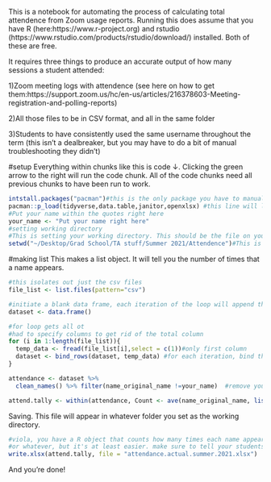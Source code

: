

This is a notebook for automating the process of calculating total attendence from Zoom usage reports.
Running this does assume that you have R (here:https://www.r-project.org) and rstudio (https://www.rstudio.com/products/rstudio/download/) installed. Both of these are free.

It requires three things to produce an accurate output of how many sessions a student attended:

1)Zoom meeting logs with attendence (see here on how to get them:https://support.zoom.us/hc/en-us/articles/216378603-Meeting-registration-and-polling-reports)

2)All those files to be in CSV format, and all in the same folder

3)Students to have consistently used the same username throughout the term (this isn't a dealbreaker, but you may have to do a bit of manual troubleshooting they didn't)

#setup
Everything within chunks like this is code ↓. Clicking the green arrow to the right will run the code chunk. All of the code chunks need all previous chunks to have been run to work. 

```r
intstall.packages("pacman")#this is the only package you have to manually install
pacman::p_load(tidyverse,data.table,janitor,openxlsx) #this line will load the packages if you already have them, and download and then load them if you don't
#Put your name within the quotes right here
your_name <- "Put your name right here"
#setting working directory
#This is setting your working directory. This should be the file on your computer with all of the attendance CSVs in it. They should be the only CSVs in that file. 
setwd("~/Desktop/Grad School/TA stuff/Summer 2021/Attendence")#This is how it appears on my computer. Yours will be different. 
```

#making list
This makes a list object. It will tell you the number of times that a name appears.
```r
#this isolates out just the csv files
file_list <- list.files(pattern="csv")

#initiate a blank data frame, each iteration of the loop will append the data from the given file to this variable
dataset <- data.frame()

#for loop gets all ot
#had to specify columns to get rid of the total column
for (i in 1:length(file_list)){
  temp_data <- fread(file_list[i],select = c(1))#only first column
  dataset <- bind_rows(dataset, temp_data) #for each iteration, bind the new data to the building dataset
}

attendance <- dataset %>% 
  clean_names() %>% filter(name_original_name !=your_name)  #remove your own name

attend.tally <- within(attendance, Count <- ave(name_original_name, list(name_original_name), FUN=length)) %>% unique() 
```

Saving. This file will appear in whatever folder you set as the working directory.
```r
#viola, you have a R object that counts how many times each name appeared. note that you still have to look through this to see if students changed names
#or whatever, but it's at least easier. make sure to tell your students to set one consistent name at the beginning of the quarter
write.xlsx(attend.tally, file = "attendance.actual.summer.2021.xlsx")

```
And you're done!
